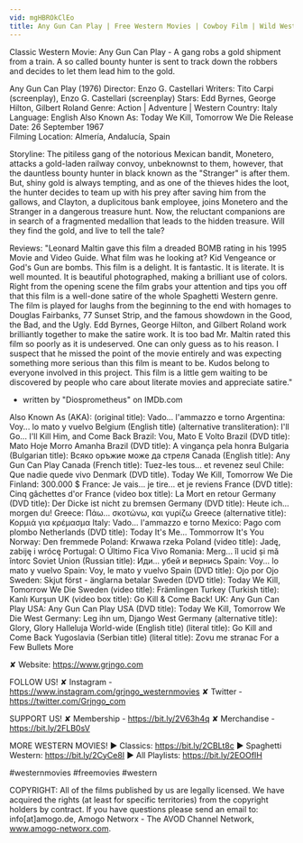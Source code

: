 ```yaml
---
vid: mgHBROkClEo
title: Any Gun Can Play | Free Western Movies | Cowboy Film | Wild West
---
```


Classic Western Movie: Any Gun Can Play - A gang robs a gold shipment from a train. A so called bounty hunter is sent to track down the robbers and decides to let them lead him to the gold.

Any Gun Can Play (1976)
Director: Enzo G. Castellari
Writers: Tito Carpi (screenplay), Enzo G. Castellari (screenplay) 
Stars: Edd Byrnes, George Hilton, Gilbert Roland
Genre: Action | Adventure | Western
Country: Italy
Language: English
Also Known As: Today We Kill, Tomorrow We Die
Release Date: 26 September 1967  
Filming Location: Almería, Andalucía, Spain 

Storyline:
The pitiless gang of the notorious Mexican bandit, Monetero, attacks a gold-laden railway convoy, unbeknownst to them, however, that the dauntless bounty hunter in black known as the "Stranger" is after them. But, shiny gold is always tempting, and as one of the thieves hides the loot, the hunter decides to team up with his prey after saving him from the gallows, and Clayton, a duplicitous bank employee, joins Monetero and the Stranger in a dangerous treasure hunt. Now, the reluctant companions are in search of a fragmented medallion that leads to the hidden treasure. Will they find the gold, and live to tell the tale?

Reviews:
"Leonard Maltin gave this film a dreaded BOMB rating in his 1995 Movie and Video Guide. What film was he looking at? Kid Vengeance or God's Gun are bombs. This film is a delight. It is fantastic. It is literate. It is well mounted. It is beautiful photographed, making a brilliant use of colors. Right from the opening scene the film grabs your attention and tips you off that this film is a well-done satire of the whole Spaghetti Western genre. The film is played for laughs from the beginning to the end with homages to Douglas Fairbanks, 77 Sunset Strip, and the famous showdown in the Good, the Bad, and the Ugly. Edd Byrnes, George Hilton, and Gilbert Roland work brilliantly together to make the satire work. It is too bad Mr. Maltin rated this film so poorly as it is undeserved. One can only guess as to his reason. I suspect that he missed the point of the movie entirely and was expecting something more serious than this film is meant to be. Kudos belong to everyone involved in this project. This film is a little gem waiting to be discovered by people who care about literate movies and appreciate satire."
- written by "Diosprometheus" on IMDb.com

Also Known As (AKA):
(original title): Vado... l'ammazzo e torno
Argentina: Voy... lo mato y vuelvo
Belgium (English title) (alternative transliteration): I'll Go... I'll Kill Him, and Come Back
Brazil: Vou, Mato E Volto
Brazil (DVD title): Mato Hoje Morro Amanha
Brazil (DVD title): A vingança pela honra
Bulgaria (Bulgarian title): Всяко оръжие може да стреля
Canada (English title): Any Gun Can Play
Canada (French title): Tuez-les tous... et revenez seul
Chile: Que nadie quede vivo
Denmark (DVD title). Today We Kill, Tomorrow We Die
Finland: 300.000 $
France: Je vais... je tire... et je reviens
France (DVD title): Cinq gâchettes d'or
France (video box title): La Mort en retour
Germany (DVD title): Der Dicke ist nicht zu bremsen
Germany (DVD title): Heute ich... morgen du!
Greece: Πάω... σκοτώνω, και γυρίζω
Greece (alternative title): Κορμιά για κρέμασμα
Italy: Vado... l'ammazzo e torno
Mexico: Pago com plombo
Netherlands (DVD title): Today It's Me... Tommorrow It's You
Norway: Den fremmede
Poland: Krwawa rzeka
Poland (video title): Jadę, zabiję i wrócę
Portugal: O Último Fica Vivo
Romania: Merg... îl ucid și mă întorc
Soviet Union (Russian title): Иди... убей и вернись
Spain: Voy... lo mato y vuelvo
Spain: Voy, le mato y vuelvo
Spain (DVD title): Ojo por Ojo
Sweden: Skjut först - änglarna betalar
Sweden (DVD title): Today We Kill, Tomorrow We Die
Sweden (video title): Främlingen
Turkey (Turkish title): Kanlı Kurşun
UK (video box title): Go Kill & Come Back!
UK: Any Gun Can Play
USA: Any Gun Can Play
USA (DVD title): Today We Kill, Tomorrow We Die
West Germany: Leg ihn um, Django
West Germany (alternative title): Glory, Glory Halleluja
World-wide (English title) (literal title): Go Kill and Come Back
Yugoslavia (Serbian title) (literal title): Zovu me stranac
 For a Few Bullets More

✘ Website: https://www.grjngo.com

FOLLOW US!
✘ Instagram - https://www.instagram.com/grjngo_westernmovies
✘ Twitter - https://twitter.com/Grjngo_com

SUPPORT US!
✘ Membership - https://bit.ly/2V63h4q
✘ Merchandise - https://bit.ly/2FLB0sV

MORE WESTERN MOVIES! 
► Classics: https://bit.ly/2CBLt8c 
► Spaghetti Western: https://bit.ly/2CyCe8I 
► All Playlists: https://bit.ly/2EOOfIH 

#westernmovies #freemovies #western

COPYRIGHT: All of the films published by us are legally licensed. We have acquired the rights (at least for specific territories) from the copyright holders by contract. If you have questions please send an email to: info[at]amogo.de, Amogo Networx - The AVOD Channel Network, www.amogo-networx.com.